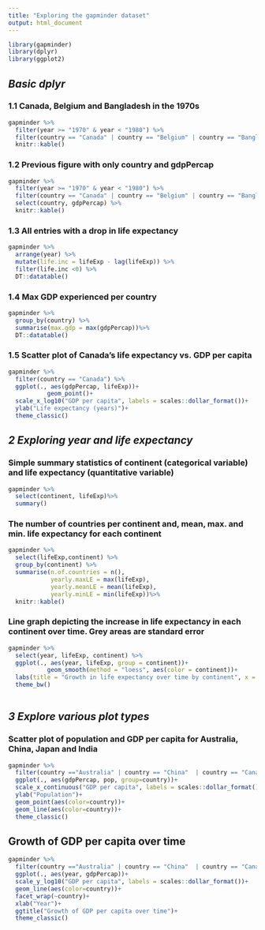 ```yaml
---
title: "Exploring the gapminder dataset"
output: html_document
---
```

```r
library(gapminder)
library(dplyr)
library(ggplot2)
```

## _Basic dplyr_
### 1.1 Canada, Belgium and Bangladesh in the 1970s
```r
gapminder %>%
  filter(year >= "1970" & year < "1980") %>%
  filter(country == "Canada" | country == "Belgium" | country == "Bangladesh") %>%
  knitr::kable()
```

### 1.2 Previous figure with only country and gdpPercap
```r
gapminder %>%
  filter(year >= "1970" & year < "1980") %>%
  filter(country == "Canada" | country == "Belgium" | country == "Bangladesh")%>%
  select(country, gdpPercap) %>%
  knitr::kable()
```

### 1.3 All entries with a drop in life expectancy
<!-- Lag allows you to calculate running differences between observations -->
```r
gapminder %>%
  arrange(year) %>%
  mutate(life.inc = lifeExp - lag(lifeExp)) %>%
  filter(life.inc <0) %>%
  DT::datatable()
```

### 1.4 Max GDP experienced per country
```r
gapminder %>%
  group_by(country) %>%
  summarise(max.gdp = max(gdpPercap))%>%
  DT::datatable()
```

### 1.5 Scatter plot of Canada's life expectancy vs. GDP per capita
```r
gapminder %>%
  filter(country == "Canada") %>%
  ggplot(., aes(gdpPercap, lifeExp))+
           geom_point()+
  scale_x_log10("GDP per capita", labels = scales::dollar_format())+
  ylab("Life expectancy (years)")+
  theme_classic()
```


##  _2 Exploring year and life expectancy_ 
### Simple summary statistics of continent (categorical variable) and life expectancy (quantitative variable)
```r
gapminder %>%
  select(continent, lifeExp)%>%
  summary()
```

### The number of countries per continent and, mean, max. and min. life expectancy for each continent 
```r
gapminder %>%
  select(lifeExp,continent) %>%
  group_by(continent) %>%
  summarise(n.of.countries = n(),
            yearly.maxLE = max(lifeExp),
            yearly.meanLE = mean(lifeExp),
            yearly.minLE = min(lifeExp))%>%
  knitr::kable()
```

### Line graph depicting the increase in life expectancy in each continent over time. Grey areas are standard error
```r
gapminder %>%
  select(year, lifeExp, continent) %>%
  ggplot(., aes(year, lifeExp, group = continent))+
           geom_smooth(method = "loess", aes(color = continent))+
  labs(title = "Growth in life expectancy over time by continent", x = "Year", y = "Life expectancy (years)")+
  theme_bw()
      
```


## _3 Explore various plot types_
### Scatter plot of population and GDP per capita for Australia, China, Japan and India
```r
gapminder %>%
  filter(country =="Australia" | country == "China"  | country == "Canada" | country == "India" ) %>%
  ggplot(., aes(gdpPercap, pop, group=country))+
  scale_x_continuous("GDP per capita", labels = scales::dollar_format())+
  ylab("Population")+
  geom_point(aes(color=country))+
  geom_line(aes(color=country))+
  theme_classic()
```

## Growth of GDP per capita over time 
```r
gapminder %>%
  filter(country =="Australia" | country == "China"  | country == "Canada" | country == "India" ) %>%
  ggplot(., aes(year, gdpPercap))+
  scale_y_log10("GDP per capita", labels = scales::dollar_format())+
  geom_line(aes(color=country))+
  facet_wrap(~country)+
  xlab("Year")+
  ggtitle("Growth of GDP per capita over time")+
  theme_classic()
```




